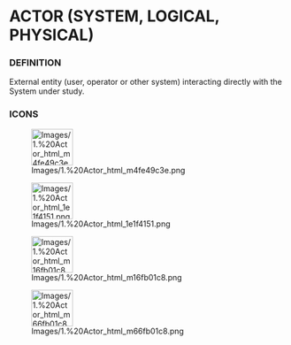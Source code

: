 
= ACTOR (SYSTEM, LOGICAL, PHYSICAL) =

=== DEFINITION ===

External entity (user, operator or other system) interacting directly with the System under study.


=== ICONS ===

[[Image:Images/1.%20Actor_html_m4fe49c3e.png|75x66px]]


[[Image:Images/1.%20Actor_html_1e1f4151.png|75x66px]]


[[Image:Images/1.%20Actor_html_m16fb01c8.png|75x66px]]


[[Image:Images/1.%20Actor_html_m66fb01c8.png|75x66px]]

<br>


